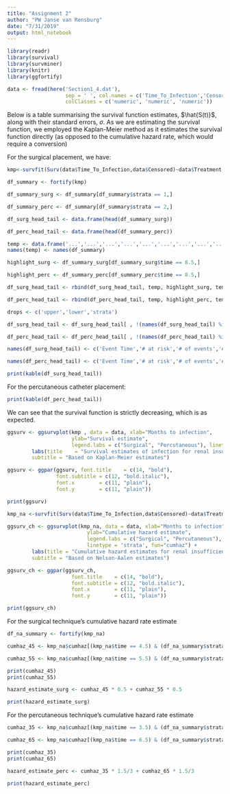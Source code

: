 ```yaml
---
title: "Assignment 2"
author: "PW Janse van Rensburg"
date: "7/31/2019"
output: html_notebook
---
```


```r
library(readr)
library(survival)
library(survminer)
library(knitr)
library(ggfortify)
```

```r
data <- fread(here('Section1_4.dat'), 
                   sep = ' ', col.names = c('Time_To_Infection','Censored','Treatment'), 
                   colClasses = c('numeric', 'numeric', 'numeric'))
```
Below is a table summarising the survival function estimates, $\hat{S(t)}$, along with their standard errors, $\sigma$. As we are estimating the survival function, we employed the Kaplan-Meier method as it estimates the survival function directly (as opposed to the cumulative hazard rate, which would require a conversion)

For the surgical placement, we have:

```r

kmp<-survfit(Surv(data$Time_To_Infection,data$Censored)~data$Treatment,type="kaplan-meier")

df_summary <- fortify(kmp)

df_summary_surg <- df_summary[df_summary$strata == 1,]

df_summary_perc <- df_summary[df_summary$strata == 2,]

df_surg_head_tail <- data.frame(head(df_summary_surg))

df_perc_head_tail <- data.frame(head(df_summary_perc))

temp <- data.frame('...','...','...','...','...','...','...','...','...')
names(temp) <- names(df_summary)

highlight_surg <- df_summary_surg[df_summary_surg$time == 8.5,]

highlight_perc <- df_summary_perc[df_summary_perc$time == 8.5,]

df_surg_head_tail <- rbind(df_surg_head_tail, temp, highlight_surg, temp,tail(df_summary_surg))

df_perc_head_tail <- rbind(df_perc_head_tail, temp, highlight_perc, temp,tail(df_summary_perc))

drops <- c('upper','lower','strata')

df_surg_head_tail <- df_surg_head_tail[ , !(names(df_surg_head_tail) %in% drops)]

df_perc_head_tail <- df_perc_head_tail[ , !(names(df_perc_head_tail) %in% drops)]

names(df_surg_head_tail) <- c('Event Time','# at risk','# of events','# of cenosred','est. S(t)','Std Error')

names(df_perc_head_tail) <- c('Event Time','# at risk','# of events','# of cenosred','est. S(t)','Std Error')

print(kable(df_surg_head_tail))
```

For the percutaneous catheter placement:

```r

print(kable(df_perc_head_tail))
```

We can see that the survival function is strictly decreasing, which is as expected.


```r

ggsurv <- ggsurvplot(kmp , data = data, xlab="Months to infection",
                     ylab="Survival estimate",
                     legend.labs = c("Surgical", "Percutaneous"), linetype = 'strata') + 
        labs(title    = "Survival estimates of infection for renal insufficiency patients",
        subtitle = "Based on Kaplan-Meier estimates")

ggsurv <- ggpar(ggsurv, font.title    = c(14, "bold"),
                font.subtitle = c(12, "bold.italic"),        
                font.x        = c(11, "plain"),          
                font.y        = c(11, "plain"))

print(ggsurv)
```
```r

kmp_na <-survfit(Surv(data$Time_To_Infection,data$Censored)~data$Treatment,type="fleming-harrington")

ggsurv_ch <- ggsurvplot(kmp_na, data = data, xlab="Months to infection",
                          ylab="Cumulative hazard estimate",
                          legend.labs = c("Surgical", "Percutaneous"), 
                          linetype = 'strata', fun="cumhaz") + 
        labs(title = "Cumulative hazard estimates for renal insufficiency patients",
        subtitle = "Based on Nelson-Aalen estimates")

ggsurv_ch <- ggpar(ggsurv_ch, 
                     font.title    = c(14, "bold"),
                     font.subtitle = c(12, "bold.italic"),        
                     font.x        = c(11, "plain"),          
                     font.y        = c(11, "plain"))

print(ggsurv_ch)

```



For the surgical technique's cumulative hazard rate estimate
```r
df_na_summary <- fortify(kmp_na)

cumhaz_45 <- kmp_na$cumhaz[(kmp_na$time == 4.5) & (df_na_summary$strata == 1)]

cumhaz_55 <- kmp_na$cumhaz[(kmp_na$time == 5.5) & (df_na_summary$strata == 1)]

print(cumhaz_45)
print(cumhaz_55)

hazard_estimate_surg <- cumhaz_45 * 0.5 + cumhaz_55 * 0.5

print(hazard_estimate_surg)
```

For the percutaneous technique's cumulative hazard rate estimate
```r
cumhaz_35 <- kmp_na$cumhaz[(kmp_na$time == 3.5) & (df_na_summary$strata == 2)]

cumhaz_65 <- kmp_na$cumhaz[(kmp_na$time == 6.5) & (df_na_summary$strata == 2)]

print(cumhaz_35)
print(cumhaz_65)

hazard_estimate_perc <- cumhaz_35 * 1.5/3 + cumhaz_65 * 1.5/3

print(hazard_estimate_perc)
```